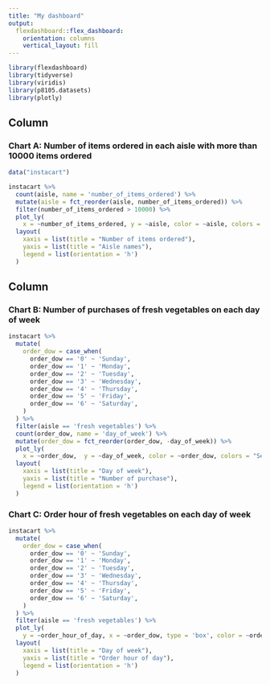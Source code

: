 ```yaml
---
title: "My dashboard"
output: 
  flexdashboard::flex_dashboard:
    orientation: columns
    vertical_layout: fill
---
```


```r
library(flexdashboard)
library(tidyverse)
library(viridis)
library(p8105.datasets)
library(plotly)
```

Column {data-width=600}
-----------------------------------------------------------------------

### Chart A: Number of items ordered in each aisle with more than 10000 items ordered

```r
data("instacart")

instacart %>% 
  count(aisle, name = 'number_of_items_ordered') %>%
  mutate(aisle = fct_reorder(aisle, number_of_items_ordered)) %>% 
  filter(number_of_items_ordered > 10000) %>%
  plot_ly(
    x = ~number_of_items_ordered, y = ~aisle, color = ~aisle, colors = "BrBG", type = 'bar') %>%
  layout(
    xaxis = list(title = "Number of items ordered"),
    yaxis = list(title = "Aisle names"),
    legend = list(orientation = 'h')
  )
```

Column {data-width=400}
-----------------------------------------------------------------------

### Chart B: Number of purchases of fresh vegetables on each day of week

```r
instacart %>% 
  mutate(
    order_dow = case_when(
      order_dow == '0' ~ 'Sunday',
      order_dow == '1' ~ 'Monday',
      order_dow == '2' ~ 'Tuesday',
      order_dow == '3' ~ 'Wednesday',
      order_dow == '4' ~ 'Thursday',
      order_dow == '5' ~ 'Friday',
      order_dow == '6' ~ 'Saturday',
    )
  ) %>% 
  filter(aisle == 'fresh vegetables') %>% 
  count(order_dow, name = 'day_of_week') %>%
  mutate(order_dow = fct_reorder(order_dow, -day_of_week)) %>% 
  plot_ly(
    x = ~order_dow,  y = ~day_of_week, color = ~order_dow, colors = "Set2", type = 'bar') %>%
  layout(
    xaxis = list(title = "Day of week"),
    yaxis = list(title = "Number of purchase"),
    legend = list(orientation = 'h')
  )
```

### Chart C: Order hour of fresh vegetables on each day of week

```r
instacart %>% 
  mutate(
    order_dow = case_when(
      order_dow == '0' ~ 'Sunday',
      order_dow == '1' ~ 'Monday',
      order_dow == '2' ~ 'Tuesday',
      order_dow == '3' ~ 'Wednesday',
      order_dow == '4' ~ 'Thursday',
      order_dow == '5' ~ 'Friday',
      order_dow == '6' ~ 'Saturday',
    )
  ) %>% 
  filter(aisle == 'fresh vegetables') %>% 
  plot_ly(
    y = ~order_hour_of_day, x = ~order_dow, type = 'box', color = ~order_dow) %>%
  layout(
    xaxis = list(title = "Day of week"),
    yaxis = list(title = "Order hour of day"),
    legend = list(orientation = 'h')
  )
```

